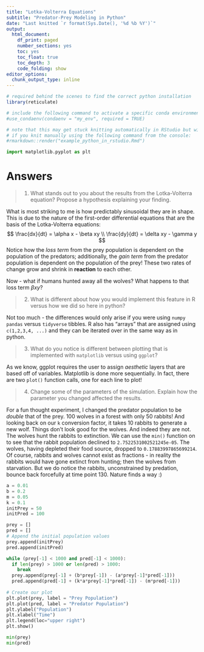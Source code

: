 ```yaml
---
title: "Lotka-Volterra Equations"
subtitle: "Predator-Prey Modeling in Python"
date: "Last knitted `r format(Sys.Date(), '%d %b %Y')`"
output:
  html_document: 
    df_print: paged
    number_sections: yes
    toc: yes
    toc_float: true
    toc_depth: 3
    code_folding: show
editor_options:
  chunk_output_type: inline
---
```


```r
# required behind the scenes to find the correct python installation
library(reticulate)

# include the following command to activate a specific conda environment:
#use_condaenv(condaenv = "my_env", required = TRUE)

# note that this may get stuck knitting automatically in RStudio but will work 
# if you knit manually using the following command from the console:
#rmarkdown::render("example_python_in_rstudio.Rmd")
```


```python
import matplotlib.pyplot as plt
```

# Answers {-}
> 1. What stands out to you about the results from the Lotka-Volterra equation? Propose a hypothesis explaining your finding.

What is most striking to me is how predictably sinusoidal they are in shape. This is due to the nature of the first-order differential equations that are the basis of the Lotka-Volterra equations:
$$
\frac{dx}{dt} = \alpha x - \beta xy \\
\frac{dy}{dt} = \delta xy - \gamma y
$$
Notice how the *loss term* from the prey population is dependent on the population of the predators; additionally, the *gain term* from the predator population is dependent on the population of the prey!
These two rates of change grow and shrink in **reaction** to each other.

Now - what if humans hunted away all the wolves? What happens to that loss term $\beta xy$?

> 2. What is different about how you would implement this feature in R versus how we did so here in python?

Not too much - the differences would only arise if you were using `numpy` `pandas` versus `tidyverse` tibbles. R also has "arrays" that are assigned using `c(1,2,3,4, ...)` and they can be iterated over in the same way as in python.

> 3. What do you notice is different between plotting that is implemented with `matplotlib` versus using `ggplot`?

As we know, ggplot requires the user to assign *aesthetic* layers that are based off of variables. Matplotlib is done more sequentially. In fact, there are two `plot()` function calls, one for each line to plot!

> 4. Change some of the parameters of the simulation. Explain how the parameter you changed affected the results.

For a fun thought experiment, I changed the predator population to be *double* that of the prey. 100 wolves in a forest with only 50 rabbits! And looking back on our `k` conversion factor, it takes 10 rabbits to generate a new wolf. Things don't look good for the wolves. And indeed they are not. The wolves hunt the rabbits to extinction. We can use the `min()` function on to see that the rabbit population declined to `2.7522531002521245e-05`. The wolves, having depleted their food source, dropped to `0.17883997865699214`.  Of course, rabbits and wolves cannot exist as fractions - in reality the rabbits would have gone extinct from hunting; then the wolves from starvation. But we do notice the rabbits, unconstrained by predation, bounce back forcefully at time point 130. Nature finds a way :)

```python
a = 0.01
b = 0.2
m = 0.05
k = 0.1
initPrey = 50
initPred = 100

prey = []
pred = []
# Append the initial population values
prey.append(initPrey)
pred.append(initPred)

while (prey[-1] < 1000 and pred[-1] < 1000):
  if len(prey) > 1000 or len(pred) > 1000:
    break
  prey.append(prey[-1] + (b*prey[-1]) - (a*prey[-1]*pred[-1]))
  pred.append(pred[-1] + (k*a*prey[-1]*pred[-1]) - (m*pred[-1]))
  
# Create our plot
plt.plot(prey, label = "Prey Population")
plt.plot(pred, label = "Predator Population")
plt.ylabel("Population")
plt.xlabel("Time")
plt.legend(loc="upper right")
plt.show()
```

```python
min(prey)
min(pred)
```


